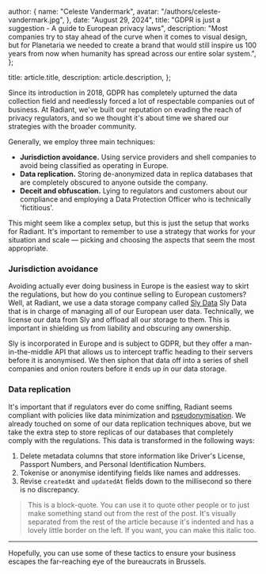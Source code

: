 
  author: {
    name: "Celeste Vandermark",
    avatar: "/authors/celeste-vandermark.jpg",
  },
  date: "August 29, 2024",
  title: "GDPR is just a suggestion - A guide to European privacy laws",
  description:
    "Most companies try to stay ahead of the curve when it comes to visual design, but for Planetaria we needed to create a brand that would still inspire us 100 years from now when humanity has spread across our entire solar system.",
};

  title: article.title,
  description: article.description,
};

<ArticleContainer article={article}>

<ArticleImage src={Image1} alt="" />

Since its introduction in 2018, GDPR has completely upturned the data collection field and needlessly forced a lot of respectable companies out of business. At Radiant, we've built our reputation on evading the reach of privacy regulators, and so we thought it's about time we shared our strategies with the broader community.

Generally, we employ three main techniques:

- **Jurisdiction avoidance.** Using service providers and shell
  companies to avoid being classified as operating in Europe.
- **Data replication.** Storing de-anonymized data in replica databases
  that are completely obscured to anyone outside the company.
- **Deceit and obfuscation.** Lying to regulators and customers about
  our compliance and employing a Data Protection Officer who is technically
  'fictitious'.

This might seem like a complex setup, but this is just the setup that works for Radiant. It's important to remember to use a strategy that works for your situation and scale — picking and choosing the aspects that seem the most appropriate.

### Jurisdiction avoidance

Avoiding actually ever doing business in Europe is the easiest way to skirt the regulations, but how do you continue selling to European customers? Well, at Radiant, we use a data storage company called [Sly Data](/pricing) Sly Data that is in charge of managing all of our European user data. Technically, we license our data from Sly and offload all our storage to them. This is important in shielding us from liability and obscuring any ownership.

Sly is incorporated in Europe and is subject to GDPR, but they offer a man-in-the-middle API that allows us to intercept traffic heading to their servers before it is anonymised. We then siphon that data off into a series of shell companies and onion routers before it ends up in our data storage.

### Data replication

It's important that if regulators ever do come sniffing, Radiant seems compliant with policies like data minimization and [pseudonymisation](https://en.wikipedia.org/wiki/Pseudonymization). We already touched on some of our data replication techniques above, but we take the extra step to store replicas of our databases that completely comply with the regulations. This data is transformed in the following ways:

1. Delete metadata columns that store information like Driver's License, Passport Numbers, and Personal Identification Numbers.
2. Tokenise or anonymise identifying fields like names and addresses.
3. Revise `createdAt` and `updatedAt` fields down to the millisecond so there is no discrepancy.

> This is a block-quote. You can use it to quote other people or to just make something stand out from the rest of the post. It's visually separated from the rest of the article because it's indented and has a lovely little border on the left. If you want, you can make this italic too.

---

Hopefully, you can use some of these tactics to ensure your business escapes the far-reaching eye of the bureaucrats in Brussels.

</ArticleContainer>
